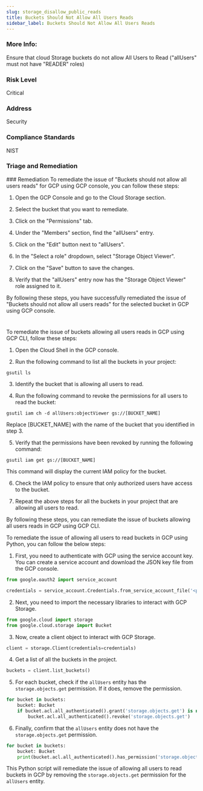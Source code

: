 ```yaml
---
slug: storage_disallow_public_reads
title: Buckets Should Not Allow All Users Reads
sidebar_label: Buckets Should Not Allow All Users Reads
---
```


### More Info:

Ensure that cloud Storage buckets do not allow All Users to Read ("allUsers" must not have "READER" roles)

### Risk Level

Critical

### Address

Security

### Compliance Standards

NIST

### Triage and Remediation
<Tabs>
<Tab title='Remediation'>
### Remediation

<AccordionGroup>
<Accordion title='Using Console' defaultOpen='true'>
To remediate the issue of "Buckets should not allow all users reads" for GCP using GCP console, you can follow these steps:

1. Open the GCP Console and go to the Cloud Storage section.

2. Select the bucket that you want to remediate.

3. Click on the "Permissions" tab.

4. Under the "Members" section, find the "allUsers" entry.

5. Click on the "Edit" button next to "allUsers".

6. In the "Select a role" dropdown, select "Storage Object Viewer".

7. Click on the "Save" button to save the changes.

8. Verify that the "allUsers" entry now has the "Storage Object Viewer" role assigned to it.

By following these steps, you have successfully remediated the issue of "Buckets should not allow all users reads" for the selected bucket in GCP using GCP console.

#
</Accordion>

<Accordion title='Using CLI'>
To remediate the issue of buckets allowing all users reads in GCP using GCP CLI, follow these steps:

1. Open the Cloud Shell in the GCP console.

2. Run the following command to list all the buckets in your project: 

```
gsutil ls
```

3. Identify the bucket that is allowing all users to read.

4. Run the following command to revoke the permissions for all users to read the bucket:

```
gsutil iam ch -d allUsers:objectViewer gs://[BUCKET_NAME]
```

Replace [BUCKET_NAME] with the name of the bucket that you identified in step 3.

5. Verify that the permissions have been revoked by running the following command:

```
gsutil iam get gs://[BUCKET_NAME]
```

This command will display the current IAM policy for the bucket.

6. Check the IAM policy to ensure that only authorized users have access to the bucket. 

7. Repeat the above steps for all the buckets in your project that are allowing all users to read. 

By following these steps, you can remediate the issue of buckets allowing all users reads in GCP using GCP CLI.
</Accordion>

<Accordion title='Using Python'>
To remediate the issue of allowing all users to read buckets in GCP using Python, you can follow the below steps:

1. First, you need to authenticate with GCP using the service account key. You can create a service account and download the JSON key file from the GCP console.

```python
from google.oauth2 import service_account

credentials = service_account.Credentials.from_service_account_file('<path/to/service_account_key.json>')
```

2. Next, you need to import the necessary libraries to interact with GCP Storage.

```python
from google.cloud import storage
from google.cloud.storage import Bucket
```

3. Now, create a client object to interact with GCP Storage.

```python
client = storage.Client(credentials=credentials)
```

4. Get a list of all the buckets in the project.

```python
buckets = client.list_buckets()
```

5. For each bucket, check if the `allUsers` entity has the `storage.objects.get` permission. If it does, remove the permission.

```python
for bucket in buckets:
    bucket: Bucket
    if bucket.acl.all_authenticated().grant('storage.objects.get') is not None:
        bucket.acl.all_authenticated().revoke('storage.objects.get')
```

6. Finally, confirm that the `allUsers` entity does not have the `storage.objects.get` permission.

```python
for bucket in buckets:
    bucket: Bucket
    print(bucket.acl.all_authenticated().has_permission('storage.objects.get'))
```

This Python script will remediate the issue of allowing all users to read buckets in GCP by removing the `storage.objects.get` permission for the `allUsers` entity.
</Accordion>

</AccordionGroup>
</Tab>
</Tabs>

